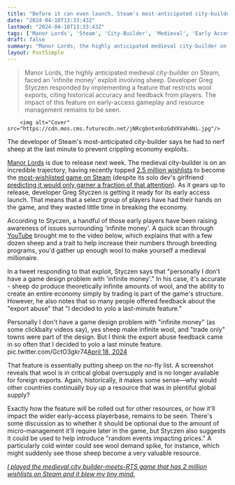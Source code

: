 ```yaml
---
title: "Before it can even launch, Steam's most-anticipated city-builder is forced to patch an economy-busting 'exploit' by hard-nerfing sheep"
date: "2024-04-18T13:33:43Z"
lastmod: "2024-04-18T13:33:43Z"
tags: ['Manor Lords', 'Steam', 'City-Builder', 'Medieval', 'Early Access', 'Economy', 'Exploit', 'YouTube']
draft: false
summary: "Manor Lords, the highly anticipated medieval city-builder on Steam, faced an 'infinite money' exploit involving sheep. Developer Greg Styczen responded by implementing a feature that restricts wool exports, citing historical accuracy and feedback from players. The impact of this feature on early-access gameplay and resource management remains to be seen."
layout: PostSimple
---
```

> Manor Lords, the highly anticipated medieval city-builder on Steam, faced an 'infinite money' exploit involving sheep. Developer Greg Styczen responded by implementing a feature that restricts wool exports, citing historical accuracy and feedback from players. The impact of this feature on early-access gameplay and resource management remains to be seen.


        <img alt="Cover" src="https://cdn.mos.cms.futurecdn.net/jNRcgbntxnbzGdVXVah4Ni.jpg"/>
        
The developer of Steam's most-anticipated city-builder says he had to nerf sheep at the last minute to prevent crippling economy exploits.

[Manor Lords](https://www.gamesradar.com/the-most-wishlisted-game-in-steam-next-fest-is-a-medieval-city-builder/) is due to release next week. The medieval city-builder is on an incredible trajectory, having recently topped [<u>2.5 million wishlists</u>](https://www.gamesradar.com/steams-most-anticipated-city-builder-racks-up-another-500000-wishlists-after-solo-devs-girlfriend-guessed-it-would-only-get-7000-total/) to become the [<u>most-wishlisted game on Steam</u>](https://www.gamesradar.com/truly-our-most-anticipated-city-builders-becomes-the-worlds-most-anticipated-video-game-as-it-tops-hades-2s-steam-wishlists/) (despite its solo dev's girlfriend [<u>predicting it would only garner a fraction of that attention</u>](https://www.gamesradar.com/steams-most-anticipated-city-builder-hits-2-million-wishlists-after-the-devs-girlfriend-predicted-theyd-be-lucky-to-hit-7000/)). As it gears up to release, developer Greg Styczen is getting it ready for its early access launch. That means that a select group of players have had their hands on the game, and they wasted little time in breaking the economy.

According to Styczen, a handful of those early players have been raising awareness of issues surrounding 'infinite money'. A quick scan through [YouTube](https://www.gamesradar.com/uk/tag/youtube/) brought me to the video below, which explains that with a few dozen sheep and a trait to help increase their numbers through breeding programs, you'd gather up enough wool to make yourself a medieval millionaire.

In a tweet responding to that exploit, Styczen says that "personally I don't have a game design problem with 'infinite money'." In his case, it's accurate - sheep do produce theoretically infinite amounts of wool, and the ability to create an entire economy simply by trading is part of the game's structure. However, he also notes that so many people offered feedback about the "export abuse" that "I decided to yolo a last-minute feature."

Personally I don't have a game design problem with "infinite money" (as some clickbaity videos say), yes sheep make infinite wool, and "trade only" towns were part of the design. But I think the export abuse feedback came in so often that I decided to yolo a last minute feature. pic.twitter.com/GctO3gkr74[April 18, 2024](https://twitter.com/LordsManor/status/1780800950652870687)

That feature is essentially putting sheep on the no-fly list. A screenshot reveals that wool is in critical global oversupply and is no longer available for foreign exports. Again, historically, it makes some sense—why would other countries continually buy up a resource that was in plentiful global supply?

Exactly how the feature will be rolled out for other resources, or how it'll impact the wider early-access playerbase, remains to be seen. There's some discussion as to whether it should be optional due to the amount of micro-management it'll require later in the game, but Styczen also suggests it could be used to help introduce "random events impacting prices." A particularly cold winter could see wool demand spike, for instance, which might suddenly see those sheep become a very valuable resource.

[<em>I played the medieval city builder-meets-RTS game that has 2 million wishlists on Steam and it blew my tiny mind.</em>](https://www.gamesradar.com/i-played-the-medieval-city-builder-meets-rts-game-that-has-2-million-wishlists-on-steam-and-it-blew-my-tiny-mind/)
        